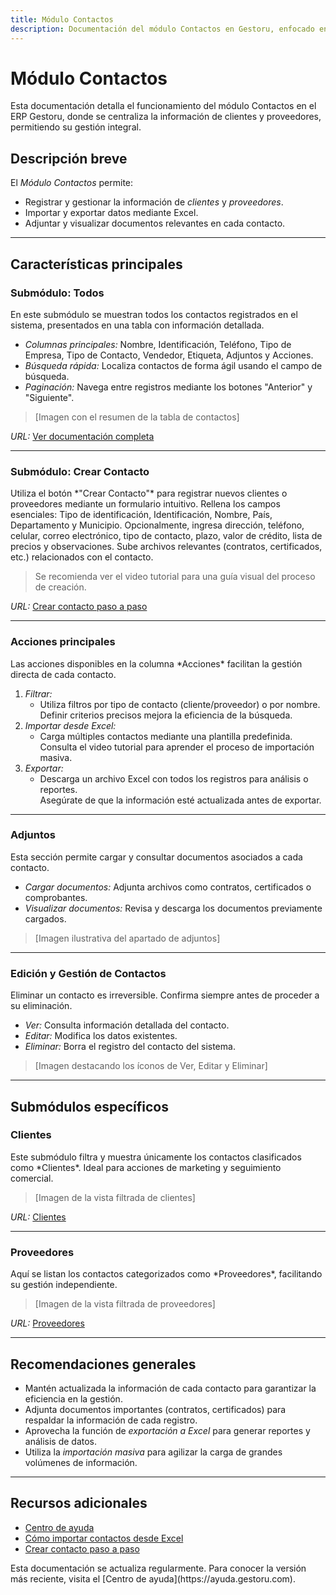```yaml
---
title: Módulo Contactos
description: Documentación del módulo Contactos en Gestoru, enfocado en la gestión de clientes y proveedores.
---
```


# Módulo Contactos

<Note>
Esta documentación detalla el funcionamiento del módulo Contactos en el ERP Gestoru, donde se centraliza la información de clientes y proveedores, permitiendo su gestión integral.
</Note>

## Descripción breve

El *Módulo Contactos* permite:
- Registrar y gestionar la información de *clientes* y *proveedores*.
- Importar y exportar datos mediante Excel.
- Adjuntar y visualizar documentos relevantes en cada contacto.

---

## Características principales

### Submódulo: Todos

<Card title="Todos">
  En este submódulo se muestran todos los contactos registrados en el sistema, presentados en una tabla con información detallada.
</Card>

- *Columnas principales:* Nombre, Identificación, Teléfono, Tipo de Empresa, Tipo de Contacto, Vendedor, Etiqueta, Adjuntos y Acciones.
- *Búsqueda rápida:* Localiza contactos de forma ágil usando el campo de búsqueda.
- *Paginación:* Navega entre registros mediante los botones "Anterior" y "Siguiente".

> [Imagen con el resumen de la tabla de contactos]

*URL:* [Ver documentación completa](https://ayuda.gestoru.com/ayuda/contactos/todos)

---

### Submódulo: Crear Contacto

<Card title="Crear Contacto">
  Utiliza el botón *"Crear Contacto"* para registrar nuevos clientes o proveedores mediante un formulario intuitivo.
</Card>

<Steps>
  <Step title="Paso 1: Completar datos obligatorios">
    Rellena los campos esenciales: Tipo de identificación, Identificación, Nombre, País, Departamento y Municipio.
  </Step>
  <Step title="Paso 2: Añadir datos adicionales">
    Opcionalmente, ingresa dirección, teléfono, celular, correo electrónico, tipo de contacto, plazo, valor de crédito, lista de precios y observaciones.
  </Step>
  <Step title="Paso 3: Adjuntar documentos">
    Sube archivos relevantes (contratos, certificados, etc.) relacionados con el contacto.
  </Step>
</Steps>

> <Info>Se recomienda ver el video tutorial para una guía visual del proceso de creación.</Info>

*URL:* [Crear contacto paso a paso](https://ayuda.gestoru.com/ayuda/contactos/crear)

---

### Acciones principales

<Note>
Las acciones disponibles en la columna *Acciones* facilitan la gestión directa de cada contacto.
</Note>

1. *Filtrar:*  
   - Utiliza filtros por tipo de contacto (cliente/proveedor) o por nombre.  
   <Tip>Definir criterios precisos mejora la eficiencia de la búsqueda.</Tip>
2. *Importar desde Excel:*  
   - Carga múltiples contactos mediante una plantilla predefinida.  
   <Info>Consulta el video tutorial para aprender el proceso de importación masiva.</Info>
3. *Exportar:*  
   - Descarga un archivo Excel con todos los registros para análisis o reportes.  
   <Check>Asegúrate de que la información esté actualizada antes de exportar.</Check>

---

### Adjuntos

<Card title="Adjuntos">
  Esta sección permite cargar y consultar documentos asociados a cada contacto.
</Card>

- *Cargar documentos:* Adjunta archivos como contratos, certificados o comprobantes.
- *Visualizar documentos:* Revisa y descarga los documentos previamente cargados.

> [Imagen ilustrativa del apartado de adjuntos]

---

### Edición y Gestión de Contactos

<Warning>
Eliminar un contacto es irreversible. Confirma siempre antes de proceder a su eliminación.
</Warning>

- *Ver:* Consulta información detallada del contacto.
- *Editar:* Modifica los datos existentes.
- *Eliminar:* Borra el registro del contacto del sistema.

> [Imagen destacando los íconos de Ver, Editar y Eliminar]

---

## Submódulos específicos

### Clientes

<Card title="Clientes">
  Este submódulo filtra y muestra únicamente los contactos clasificados como *Clientes*. Ideal para acciones de marketing y seguimiento comercial.
</Card>

> [Imagen de la vista filtrada de clientes]

*URL:* [Clientes](https://ayuda.gestoru.com/ayuda/contactos/clientes)

---

### Proveedores

<Card title="Proveedores">
  Aquí se listan los contactos categorizados como *Proveedores*, facilitando su gestión independiente.
</Card>

> [Imagen de la vista filtrada de proveedores]

*URL:* [Proveedores](https://ayuda.gestoru.com/ayuda/contactos/proveedores)

---

## Recomendaciones generales

- <Tip>Mantén actualizada la información de cada contacto para garantizar la eficiencia en la gestión.</Tip>
- <Info>Adjunta documentos importantes (contratos, certificados) para respaldar la información de cada registro.</Info>
- Aprovecha la función de *exportación a Excel* para generar reportes y análisis de datos.
- Utiliza la *importación masiva* para agilizar la carga de grandes volúmenes de información.

---

## Recursos adicionales

- [Centro de ayuda](https://ayuda.gestoru.com)
- [Cómo importar contactos desde Excel](https://ayuda.gestoru.com/ayuda/contactos/importar-excel)
- [Crear contacto paso a paso](https://ayuda.gestoru.com/ayuda/contactos/crear)

<Note>
Esta documentación se actualiza regularmente. Para conocer la versión más reciente, visita el [Centro de ayuda](https://ayuda.gestoru.com).
</Note>
